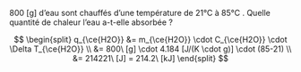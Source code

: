 ::: {.Exercise data-latex=""}

800 [g] d'eau sont chauffés d'une température de 21°C à 85°C . Quelle quantité de chaleur l'eau a-t-elle absorbée ?

\vspace{\stretch{1}}

:::

::: {.Answer data-latex=""}

$$
\begin{split}
q_{\ce{H2O}} &= m_{\ce{H2O}} \cdot C_{\ce{H2O}} \cdot \Delta T_{\ce{H2O}} \\
 &= 800\ [g] \cdot 4.184 [J/(K \cdot g)] \cdot (85-21) \\
 &= 214221\ [J] =  214.2\ [kJ]
\end{split}
$$

:::
